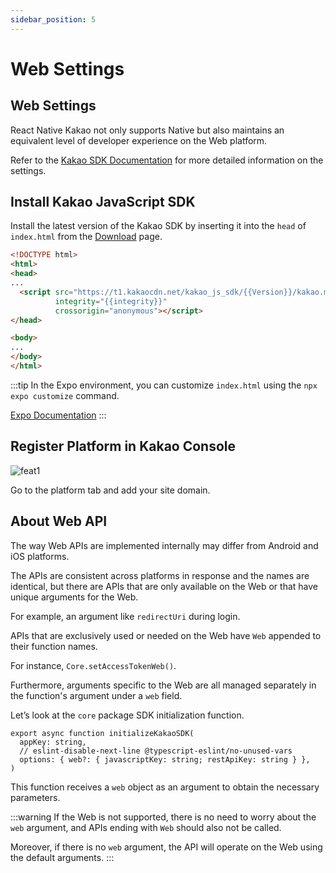```yaml
---
sidebar_position: 5
---
```


# Web Settings
## Web Settings

React Native Kakao not only supports Native but also maintains an equivalent level of developer experience on the Web platform.

Refer to the [Kakao SDK Documentation](https://developers.kakao.com/docs/latest/ko/javascript/getting-started) for more detailed information on the settings.

## Install Kakao JavaScript SDK

Install the latest version of the Kakao SDK by inserting it into the `head` of `index.html` from the [Download](https://developers.kakao.com/docs/latest/ko/javascript/download) page.

```html
<!DOCTYPE html>
<html>
<head>
...
  <script src="https://t1.kakaocdn.net/kakao_js_sdk/{{Version}}/kakao.min.js"
          integrity="{{integrity}}"
          crossorigin="anonymous"></script>
</head>

<body>
...
</body>
</html>

```

:::tip
In the Expo environment, you can customize `index.html` using the `npx expo customize` command.

[Expo Documentation](https://docs.expo.dev/more/expo-cli/#customizing)
:::


## Register Platform in Kakao Console

![feat1](https://raw.githubusercontent.com/mym0404/image-archive/master/202405030132281.webp)

Go to the platform tab and add your site domain.


## About Web API

The way Web APIs are implemented internally may differ from Android and iOS platforms.

The APIs are consistent across platforms in response and the names are identical, but there are APIs that are only available on the Web or that have unique arguments for the Web.

For example, an argument like `redirectUri` during login.

APIs that are exclusively used or needed on the Web have `Web` appended to their function names.

For instance, `Core.setAccessTokenWeb()`.

Furthermore, arguments specific to the Web are all managed separately in the function's argument under a `web` field.

Let’s look at the `core` package SDK initialization function.

```tsx
export async function initializeKakaoSDK(
  appKey: string,
  // eslint-disable-next-line @typescript-eslint/no-unused-vars
  options: { web?: { javascriptKey: string; restApiKey: string } },
)
```

This function receives a `web` object as an argument to obtain the necessary parameters.

:::warning
If the Web is not supported, there is no need to worry about the `web` argument, and APIs ending with `Web` should also not be called.

Moreover, if there is no `web` argument, the API will operate on the Web using the default arguments.
:::
